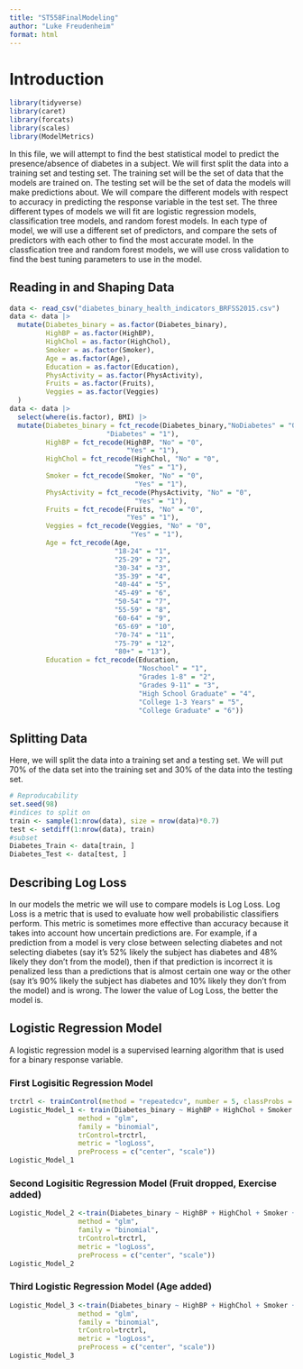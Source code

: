 ```yaml
---
title: "ST558FinalModeling"
author: "Luke Freudenheim"
format: html
---
```



# Introduction

```r
library(tidyverse)
library(caret)
library(forcats)
library(scales)
library(ModelMetrics)
```


In this file, we will attempt to find the best statistical model to predict the presence/absence of diabetes in a subject. We will first split the data into a training set and testing set. The training set will be the set of data that the models are trained on. The testing set will be the set of data the models will make predictions about. We will compare the different models with respect to accuracy in predicting the response variable in the test set. The three different types of models we will fit are logistic regression models, classification tree models, and random forest models. In each type of model, we will use a different set of predictors, and compare the sets of predictors with each other to find the most accurate model. In the classfication tree and random forest models, we will use cross validation to find the best tuning parameters to use in the model.

## Reading in and Shaping Data

```r
data <- read_csv("diabetes_binary_health_indicators_BRFSS2015.csv")
data <- data |>
  mutate(Diabetes_binary = as.factor(Diabetes_binary),
         HighBP = as.factor(HighBP),
         HighChol = as.factor(HighChol),
         Smoker = as.factor(Smoker),
         Age = as.factor(Age),
         Education = as.factor(Education),
         PhysActivity = as.factor(PhysActivity),
         Fruits = as.factor(Fruits),
         Veggies = as.factor(Veggies)
  )
data <- data |>
  select(where(is.factor), BMI) |>
  mutate(Diabetes_binary = fct_recode(Diabetes_binary,"NoDiabetes" = "0",
                        "Diabetes" = "1"),
         HighBP = fct_recode(HighBP, "No" = "0",
                             "Yes" = "1"),
         HighChol = fct_recode(HighChol, "No" = "0",
                               "Yes" = "1"),
         Smoker = fct_recode(Smoker, "No" = "0",
                               "Yes" = "1"),
         PhysActivity = fct_recode(PhysActivity, "No" = "0",
                               "Yes" = "1"),
         Fruits = fct_recode(Fruits, "No" = "0",
                             "Yes" = "1"),
         Veggies = fct_recode(Veggies, "No" = "0",
                              "Yes" = "1"),
         Age = fct_recode(Age, 
                          "18-24" = "1",
                          "25-29" = "2",
                          "30-34" = "3",
                          "35-39" = "4",
                          "40-44" = "5",
                          "45-49" = "6",
                          "50-54" = "7",
                          "55-59" = "8",
                          "60-64" = "9",
                          "65-69" = "10",
                          "70-74" = "11",
                          "75-79" = "12",
                          "80+" = "13"),
         Education = fct_recode(Education,
                                "Noschool" = "1",
                                "Grades 1-8" = "2",
                                "Grades 9-11" = "3",
                                "High School Graduate" = "4",
                                "College 1-3 Years" = "5",
                                "College Graduate" = "6"))
```

## Splitting Data

Here, we will split the data into a training set and a testing set. We will put 70% of the data set into the training set and 30% of the data into the testing set.

```r
# Reproducability
set.seed(98)
#indices to split on
train <- sample(1:nrow(data), size = nrow(data)*0.7)
test <- setdiff(1:nrow(data), train)
#subset
Diabetes_Train <- data[train, ]
Diabetes_Test <- data[test, ]
```

## Describing Log Loss

In our models the metric we will use to compare models is Log Loss. Log Loss is a metric that is used to evaluate how well probabilistic classifiers perform. This metric is sometimes more effective than accuracy because it takes into account how uncertain predictions are. For example, if a prediction from a model is very close between selecting diabetes and not selecting diabetes (say it's 52% likely the subject has diabetes and 48% likely they don't from the model), then if that prediction is incorrect it is penalized less than a predictions that is almost certain one way or the other (say it's 90% likely the subject has diabetes and 10% likely they don't from the model) and is wrong. The lower the value of Log Loss, the better the model is.

## Logistic Regression Model

A logistic regression model is a supervised learning algorithm that is used for a binary response variable.

### First Logisitic Regression Model
```r
trctrl <- trainControl(method = "repeatedcv", number = 5, classProbs = TRUE, summaryFunction = mnLogLoss)
Logistic_Model_1 <- train(Diabetes_binary ~ HighBP + HighChol + Smoker + Education + BMI + Veggies + Fruits, data = Diabetes_Train, 
                 method = "glm",
                 family = "binomial",
                 trControl=trctrl,
                 metric = "logLoss",
                 preProcess = c("center", "scale"))
Logistic_Model_1
```

### Second Logisitic Regression Model (Fruit dropped, Exercise added)

```r
Logistic_Model_2 <-train(Diabetes_binary ~ HighBP + HighChol + Smoker + Education + BMI + Veggies + PhysActivity, data = Diabetes_Train, 
                 method = "glm",
                 family = "binomial",
                 trControl=trctrl,
                 metric = "logLoss",
                 preProcess = c("center", "scale"))
Logistic_Model_2
```

### Third Logistic Regression Model (Age added)

```r
Logistic_Model_3 <-train(Diabetes_binary ~ HighBP + HighChol + Smoker + Education + BMI + Veggies + PhysActivity + Age, data = Diabetes_Train, 
                 method = "glm",
                 family = "binomial",
                 trControl=trctrl,
                 metric = "logLoss",
                 preProcess = c("center", "scale"))
Logistic_Model_3
```



